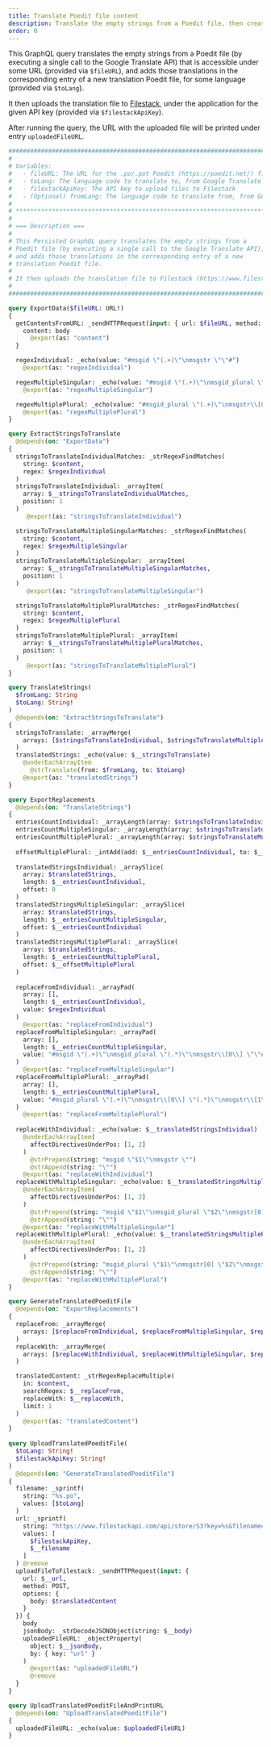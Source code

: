 ```yaml
---
title: Translate Poedit file content
description: Translate the empty strings from a Poedit file, then create a new translation Poedit file for that language, and upload it to Filestack
order: 0
---
```


This GraphQL query translates the empty strings from a Poedit file (by executing a single call to the Google Translate API) that is accessible under some URL (provided via `$fileURL`), and adds those translations in the corresponding entry of a new translation Poedit file, for some language (provided via `$toLang`).

It then uploads the translation file to [Filestack](https://www.filestack.com), under the application for the given API key (provided via `$filestackApiKey`).

After running the query, the URL with the uploaded file will be printed under entry `uploadedFileURL`.

```graphql
########################################################################
# 
# Variables:
#   - fileURL: The URL for the .po/.pot Poedit (https://poedit.net/) file
#   - toLang: The language code to translate to, from Google Translate (https://cloud.google.com/translate/docs/languages)
#   - filestackApiKey: The API key to upload files to Filestack
#   - (Optional) fromLang: The language code to translate from, from Google Translate
#
# *********************************************************************
#
# === Description ===
#
# This Persisted GraphQL query translates the empty strings from a
# Poedit file (by executing a single call to the Google Translate API),
# and adds those translations in the corresponding entry of a new
# translation Poedit file.
#
# It then uploads the translation file to Filestack (https://www.filestack.com)
#
########################################################################

query ExportData($fileURL: URL!)
{
  getContentsFromURL: _sendHTTPRequest(input: { url: $fileURL, method: GET }) {
    content: body
      @export(as: "content")
  }

  regexIndividual: _echo(value: "#msgid \"(.+)\"\nmsgstr \"\"#")
    @export(as: "regexIndividual")

  regexMultipleSingular: _echo(value: "#msgid \"(.+)\"\nmsgid_plural \".*\"\nmsgstr\\[0\\] \"\"#")
    @export(as: "regexMultipleSingular")

  regexMultiplePlural: _echo(value: "#msgid_plural \"(.+)\"\nmsgstr\\[0\\] \".*\"\nmsgstr\\[1\\] \"\"#")
    @export(as: "regexMultiplePlural")
}

query ExtractStringsToTranslate
  @depends(on: "ExportData")
{
  stringsToTranslateIndividualMatches: _strRegexFindMatches(
    string: $content,
    regex: $regexIndividual
  )
  stringsToTranslateIndividual: _arrayItem(
    array: $__stringsToTranslateIndividualMatches,
    position: 1
  )
     @export(as: "stringsToTranslateIndividual")

  stringsToTranslateMultipleSingularMatches: _strRegexFindMatches(
    string: $content,
    regex: $regexMultipleSingular
  )
  stringsToTranslateMultipleSingular: _arrayItem(
    array: $__stringsToTranslateMultipleSingularMatches,
    position: 1
  )
     @export(as: "stringsToTranslateMultipleSingular")

  stringsToTranslateMultiplePluralMatches: _strRegexFindMatches(
    string: $content,
    regex: $regexMultiplePlural
  )
  stringsToTranslateMultiplePlural: _arrayItem(
    array: $__stringsToTranslateMultiplePluralMatches,
    position: 1
  )
     @export(as: "stringsToTranslateMultiplePlural")
}

query TranslateStrings(
  $fromLang: String
  $toLang: String!
)
  @depends(on: "ExtractStringsToTranslate")
{ 
  stringsToTranslate: _arrayMerge(
    arrays: [$stringsToTranslateIndividual, $stringsToTranslateMultipleSingular, $stringsToTranslateMultiplePlural]
  )
  translatedStrings: _echo(value: $__stringsToTranslate)
    @underEachArrayItem
      @strTranslate(from: $fromLang, to: $toLang)
    @export(as: "translatedStrings")
}

query ExportReplacements
  @depends(on: "TranslateStrings")
{
  entriesCountIndividual: _arrayLength(array: $stringsToTranslateIndividual)
  entriesCountMultipleSingular: _arrayLength(array: $stringsToTranslateMultipleSingular)
  entriesCountMultiplePlural: _arrayLength(array: $stringsToTranslateMultiplePlural)
  
  offsetMultiplePlural: _intAdd(add: $__entriesCountIndividual, to: $__entriesCountMultipleSingular)
  
  translatedStringsIndividual: _arraySlice(
    array: $translatedStrings,
    length: $__entriesCountIndividual,
    offset: 0
  )
  translatedStringsMultipleSingular: _arraySlice(
    array: $translatedStrings,
    length: $__entriesCountMultipleSingular,
    offset: $__entriesCountIndividual
  )
  translatedStringsMultiplePlural: _arraySlice(
    array: $translatedStrings,
    length: $__entriesCountMultiplePlural,
    offset: $__offsetMultiplePlural
  )
  
  replaceFromIndividual: _arrayPad(
    array: [],
    length: $__entriesCountIndividual,
    value: $regexIndividual
  )
    @export(as: "replaceFromIndividual")
  replaceFromMultipleSingular: _arrayPad(
    array: [],
    length: $__entriesCountMultipleSingular,
    value: "#msgid \"(.+)\"\nmsgid_plural \"(.*)\"\nmsgstr\\[0\\] \"\"#"
  )
    @export(as: "replaceFromMultipleSingular")
  replaceFromMultiplePlural: _arrayPad(
    array: [],
    length: $__entriesCountMultiplePlural,
    value: "#msgid_plural \"(.+)\"\nmsgstr\\[0\\] \"(.*)\"\nmsgstr\\[1\\] \"\"#"
  )
    @export(as: "replaceFromMultiplePlural")
  
  replaceWithIndividual: _echo(value: $__translatedStringsIndividual)
    @underEachArrayItem(
      affectDirectivesUnderPos: [1, 2]
    )
      @strPrepend(string: "msgid \"$1\"\nmsgstr \"")
      @strAppend(string: "\"")
    @export(as: "replaceWithIndividual")  
  replaceWithMultipleSingular: _echo(value: $__translatedStringsMultipleSingular)
    @underEachArrayItem(
      affectDirectivesUnderPos: [1, 2]
    )
      @strPrepend(string: "msgid \"$1\"\nmsgid_plural \"$2\"\nmsgstr[0] \"")
      @strAppend(string: "\"")
    @export(as: "replaceWithMultipleSingular")
  replaceWithMultiplePlural: _echo(value: $__translatedStringsMultiplePlural)
    @underEachArrayItem(
      affectDirectivesUnderPos: [1, 2]
    )
      @strPrepend(string: "msgid_plural \"$1\"\nmsgstr[0] \"$2\"\nmsgstr[1] \"")
      @strAppend(string: "\"")
    @export(as: "replaceWithMultiplePlural")
}

query GenerateTranslatedPoeditFile
  @depends(on: "ExportReplacements")
{
  replaceFrom: _arrayMerge(
    arrays: [$replaceFromIndividual, $replaceFromMultipleSingular, $replaceFromMultiplePlural]
  )
  replaceWith: _arrayMerge(
    arrays: [$replaceWithIndividual, $replaceWithMultipleSingular, $replaceWithMultiplePlural]
  )

  translatedContent: _strRegexReplaceMultiple(
    in: $content,
    searchRegex: $__replaceFrom,
    replaceWith: $__replaceWith,
    limit: 1
  )
    @export(as: "translatedContent")
}
  
query UploadTranslatedPoeditFile(
  $toLang: String!
  $filestackApiKey: String!
)
  @depends(on: "GenerateTranslatedPoeditFile")
{
  filename: _sprintf(
    string: "%s.po",
    values: [$toLang]
  )
  url: _sprintf(
    string: "https://www.filestackapi.com/api/store/S3?key=%s&filename=%s",
    values: [
      $filestackApiKey,
      $__filename
    ]
  ) @remove
  uploadFileToFilestack: _sendHTTPRequest(input: {
    url: $__url,
    method: POST,
    options: {
      body: $translatedContent
    }
  }) {
    body
    jsonBody: _strDecodeJSONObject(string: $__body)
    uploadedFileURL: _objectProperty(
      object: $__jsonBody,
      by: { key: "url" }
    )
      @export(as: "uploadedFileURL")
      @remove
  }
}

query UploadTranslatedPoeditFileAndPrintURL
  @depends(on: "UploadTranslatedPoeditFile")
{
  uploadedFileURL: _echo(value: $uploadedFileURL)
}
```
